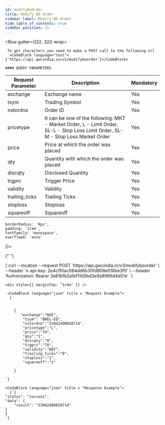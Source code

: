 ```yaml
---
id: modifyBoOrder
title: Modify BO Order
sidebar_label: Modify BO Order
hide_table_of_contents: true
sidebar_position: 15
---
```



<Row gutter={[32, 32]} wrap>
  <Col xs={24} md={12}>
    
     To get characters you need to make a POST call to the following url 
      <CodeBlock language="text">{`https://api.gwcindia.in/v1/modifyboorder`}</CodeBlock>

    #### QUERY PARAMETERS

| Request Parameter | Description                                                                                                                      | Mandatory |
| ----------------- | -------------------------------------------------------------------------------------------------------------------------------- | --------- |
| exchange          | Exchange name                                                                                                                    | Yes       |
| tsym              | Trading Symbol                                                                                                                   | Yes       |
| nstordno          | Order ID                                                                                                                         | Yes       |
| pricetype         | It can be one of the following: MKT - Market Order, L - Limit Order, SL-L - Stop Loss Limit Order, SL-M - Stop Loss Market Order | Yes       |
| price             | Price at which the order was placed                                                                                              | Yes       |
| qty               | Quantity with which the order was placed                                                                                         | Yes       |
| discqty           | Disclosed Quantity                                                                                                               | Yes       |
| trgprc            | Trigger Price                                                                                                                    | Yes       |
| validity          | Validity                                                                                                                         | Yes       |
| trailing_ticks    | Trailing Ticks                                                                                                                   | Yes       |
| stoploss          | Stoploss                                                                                                                         | Yes       |
| squareoff         | Squareoff                                                                                                                        | Yes       |

  </Col>

  <Col xs={24} md={12} lg = {12} style={{
  
    borderRadius: '8px',
    padding: '1rem',
    fontFamily: 'monospace',
    overflowX: 'auto'
  }}>

{" "}

<CodeBlock language="bash" title="curl / cURL">
  {`curl --location --request POST 'https://api.gwcindia.in/v1/modifyboorder' \
--header 'x-api-key: 2e4c1f0ac084dd6b30fd808e016be3f0' \
--header 'Authorization: Bearer 3e81bfb2a1ef11d3bd3e9a8966d4d51e' `}
</CodeBlock>

    <div style={{ marginTop: "1rem" }} />

     <CodeBlock language="json" title = "Request Example">
      {`


        {
           "exchange":"NSE",
            "tsym": "BHEL-EQ",
            "nstordno":"23042400028714",
            "pricetype":"L",
            "price":"74",
            "qty":"1",
            "discqty":"0",
            "trgprc":"78",
            "validity":"DAY",
            "trailing_ticks":"0",
            "stoploss":"1",
            "squareoff":"1"

        }

    `}

</CodeBlock>

    <CodeBlock language="json" title = "Response Example">
      {`{
    "status": "success",
    "data": {
        "result": "23042400028714"
    }
    }
    `}

</CodeBlock>

  </Col>
</Row>

